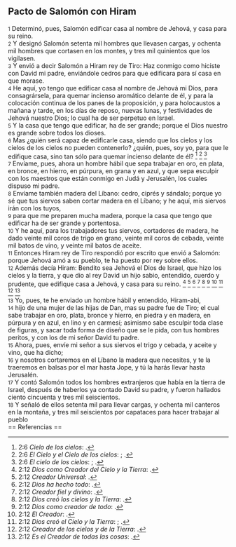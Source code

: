 == Pacto de Salomón con Hiram  ==

{{anchor|1}} <small>1</small> Determinó, pues, Salomón edificar casa al nombre de Jehová, y casa para su reino.<br>
{{anchor|2}} <small>2</small> Y designó Salomón setenta mil hombres que llevasen cargas, y ochenta mil hombres que cortasen en los montes, y tres mil quinientos que los vigilasen.<br>
{{anchor|3}} <small>3</small> Y envió a decir Salomón a Hiram rey de Tiro: Haz conmigo como hiciste con David mi padre, enviándole cedros para que edificara para sí casa en que morase.<br>
{{anchor|4}} <small>4</small> He aquí, yo tengo que edificar casa al nombre de Jehová mi Dios, para consagrársela, para quemar incienso aromático delante de él, y para la colocación continua de los panes de la proposición, y para holocaustos a mañana y tarde, en los días de reposo, nuevas lunas, y festividades de Jehová nuestro Dios; lo cual ha de ser perpetuo en Israel.<br>
{{anchor|5}} <small>5</small> Y la casa que tengo que edificar, ha de ser grande; porque el Dios nuestro es grande sobre todos los dioses.<br>
{{anchor|6}} <small>6</small> Mas ¿quién será capaz de edificarle casa, siendo que los cielos y los cielos de  los cielos no pueden contenerlo? ¿quién, pues, soy yo, para que le edifique casa, sino tan sólo para quemar incienso delante de él? <ref>2:6 ''Cielo de los cielos'': {{lib|LU|181|1|2}}.</ref> <ref>2:6 ''El Cielo y el Cielo de los cielos'': {{lib|LU|48|6|12}}; {{lib|LU|48|6|12}}.</ref> <ref>2:6 ''El cielo de los cielos'': {{lib|LU|2|1|1}}; {{lib|LU|3|1|2}}.</ref><br>
{{anchor|7}} <small>7</small> Envíame, pues, ahora un hombre hábil que sepa trabajar en oro, en plata, en bronce, en hierro, en púrpura, en grana y en azul, y que sepa esculpir con los maestros que están conmigo en Judá y Jerusalén, los cuales dispuso mi padre.<br>
{{anchor|8}} <small>8</small> Envíame también madera del Líbano: cedro, ciprés y sándalo; porque yo sé que tus siervos saben cortar madera en el Líbano; y he aquí, mis siervos irán con los tuyos,<br>
{{anchor|9}} <small>9</small> para que me preparen mucha madera, porque la casa que tengo que edificar ha de ser grande y portentosa.<br>
{{anchor|10}} <small>10</small> Y he aquí, para los trabajadores tus siervos, cortadores de madera, he dado veinte mil coros   de trigo en grano, veinte mil coros de cebada, veinte mil batos de vino, y veinte mil batos de aceite.<br>
{{anchor|11}} <small>11</small> Entonces Hiram rey de Tiro respondió por escrito que envió a Salomón: porque Jehová amó a su pueblo, te ha puesto por rey sobre ellos.<br>
{{anchor|12}} <small>12</small> Además decía Hiram: Bendito sea Jehová el Dios de Israel, que hizo los cielos y la tierra, y que dio al rey David un hijo sabio, entendido, cuerdo y prudente, que edifique casa a Jehová, y casa para su reino. <ref>2:12 ''Dios como Creador del Cielo y la Tierra'': {{lib|LU|0|2|9}}.</ref> <ref>2:12 ''Creador Universal'': {{lib|LU|142|3|7}}.</ref> <ref>2:12 ''Dios ha hecho todo'': {{lib|LU|6|1|3}}.</ref> <ref>2:12 ''Creador fiel y divino'': {{lib|LU|2|1|2}}.</ref> <ref>2:12 ''Dios creó los cielos y la Tierra'': {{lib|LU|1|0|1}}.</ref> <ref>2:12 ''Dios como creador de todo'': {{lib|LU|95|5|9}}.</ref> <ref>2:12 ''El Creador'': {{lib|LU|131|10|6}}.</ref> <ref>2:12 ''Dios creó el Cielo y la Tierra'': {{lib|LU|131|2|2}}; {{lib|LU|92|6|6}}.</ref> <ref>2:12 ''Creador de los cielos y de la Tierra'': {{lib|LU|128|1|10}}.</ref> <ref>2:12 ''Es el Creador de todas las cosas'': {{lib|LU|131|10|2}}.</ref><br>
{{anchor|13}} <small>13</small> Yo, pues, te he enviado un hombre hábil y entendido, Hiram-abi,<br>
{{anchor|14}} <small>14</small> hijo de una mujer de las hijas de Dan, mas su padre fue de Tiro; el cual sabe trabajar en oro, plata, bronce y hierro, en piedra y en madera, en púrpura y en azul, en lino y en carmesí; asimismo sabe esculpir toda clase de figuras, y sacar toda forma de diseño que se le pida, con tus hombres peritos, y con los de mi señor David tu padre.<br>
{{anchor|15}} <small>15</small> Ahora, pues, envíe mi señor a sus siervos el trigo y cebada, y aceite y vino, que ha dicho;<br>
{{anchor|16}} <small>16</small> y nosotros cortaremos en el Líbano la madera que necesites, y te la traeremos en balsas por el mar hasta Jope, y tú la harás llevar hasta Jerusalén.<br>
{{anchor|17}} <small>17</small> Y contó Salomón todos los hombres extranjeros que había en la tierra de Israel, después de haberlos ya contado David su padre, y fueron hallados ciento cincuenta y tres mil seiscientos.<br>
{{anchor|18}} <small>18</small> Y señaló de ellos setenta mil para llevar cargas, y ochenta mil canteros en la montaña, y tres mil seiscientos por capataces para hacer trabajar al pueblo<br>
== Referencias ==

<references />
